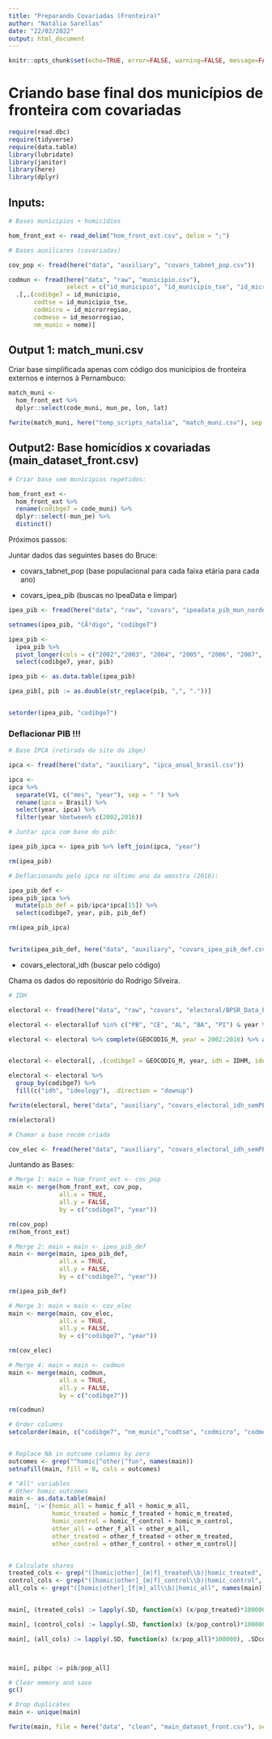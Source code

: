 ---
title: "Preparando Covariadas (Fronteira)"
author: "Natália Sarellas"
date: "22/02/2022"
output: html_document
---

```{r setup, include=FALSE}
knitr::opts_chunk$set(echo=TRUE, error=FALSE, warning=FALSE, message=FALSE)
```

# Criando base final dos municípios de fronteira com covariadas

```{r}
require(read.dbc)
require(tidyverse)
require(data.table)
library(lubridate)
library(janitor)
library(here)
library(dplyr)
```


## Inputs:

```{r}
# Bases municípios + homicídios

hom_front_ext <- read_delim("hom_front_ext.csv", delim = ";") 

# Bases auxiliares (covariadas)

cov_pop <- fread(here("data", "auxiliary", "covars_tabnet_pop.csv"))

codmun <- fread(here("data", "raw", "municipio.csv"),
                select = c("id_municipio", "id_municipio_tse", "id_microrregiao", "id_mesorregiao", "nome")) %>%
  .[,.(codibge7 = id_municipio,
       codtse = id_municipio_tse,
       codmicro = id_microrregiao,
       codmeso = id_mesorregiao,
       nm_munic = nome)]

```

## Output 1: match_muni.csv

Criar base simplificada apenas com código dos municípios de fronteira externos e internos à Pernambuco:

```{r}

match_muni <-
  hom_front_ext %>% 
  dplyr::select(code_muni, mun_pe, lon, lat)

fwrite(match_muni, here("temp_scripts_natalia", "match_muni.csv"), sep = ";")

```


## Output2: Base homicídios x covariadas (main_dataset_front.csv)


```{r}

# Criar base sem municípios repetidos:

hom_front_ext <-
  hom_front_ext %>%
  rename(codibge7 = code_muni) %>%
  dplyr::select(-mun_pe) %>%
  distinct()


```

Próximos passos:

Juntar dados das seguintes bases do Bruce:

- covars_tabnet_pop (base populacional para cada faixa etária para cada ano)

- covars_ipea_pib (buscas no IpeaData e limpar)

```{r}

ipea_pib <- fread(here("data", "raw", "covars", "ipeadata_pib_mun_nordeste.csv"))

setnames(ipea_pib, "CÃ³digo", "codibge7")

ipea_pib <- 
  ipea_pib %>% 
  pivot_longer(cols = c("2002","2003", "2004", "2005", "2006", "2007", "2008", "2009", "2010", "2011", "2012", "2013", "2014", "2015", "2016"), names_to = "year", values_to = "pib") %>%
  select(codibge7, year, pib)

ipea_pib <- as.data.table(ipea_pib)

ipea_pib[, pib := as.double(str_replace(pib, ",", "."))]


setorder(ipea_pib, "codibge7")

```

### Deflacionar PIB !!!

```{r}

# Base IPCA (retirada do site do ibge)

ipca <- fread(here("data", "auxiliary", "ipca_anual_brasil.csv"))

ipca <-
ipca %>% 
  separate(V1, c("mes", "year"), sep = " ") %>%
  rename(ipca = Brasil) %>%
  select(year, ipca) %>%
  filter(year %between% c(2002,2016))

```

```{r}


# Juntar ipca com base do pib:

ipea_pib_ipca <- ipea_pib %>% left_join(ipca, "year")

rm(ipea_pib)

# Deflacionando pelo ipca no último ano da amostra (2016):

ipea_pib_def <-
ipea_pib_ipca %>% 
  mutate(pib_def = pib/ipca*ipca[15]) %>%
  select(codibge7, year, pib, pib_def)

rm(ipea_pib_ipca)


fwrite(ipea_pib_def, here("data", "auxiliary", "covars_ipea_pib_def.csv"))
```


- covars_electoral_idh (buscar pelo código)

Chama os dados do repositório do Rodrigo Silveira.

```{r}
# IDH

electoral <- fread(here("data", "raw", "covars", "electoral/BPSR_Data_Power_Rodrigues-Silveira_v2_en.csv"))

electoral <- electoral[uf %in% c("PB", "CE", "AL", "BA", "PI") & year %between% c(2002, 2016)]

electoral <- electoral %>% complete(GEOCODIG_M, year = 2002:2016) %>% as.data.table()


electoral <- electoral[, .(codibge7 = GEOCODIG_M, year, idh = IDHM, ideology = ideo_imp)]

electoral <- electoral %>%
  group_by(codibge7) %>%
  fill(c("idh", "ideology"), .direction = "downup")

fwrite(electoral, here("data", "auxiliary", "covars_electoral_idh_semPE.csv"))

rm(electoral)

# Chamar a base recém criada

cov_elec <- fread(here("data", "auxiliary", "covars_electoral_idh_semPE.csv"))

```

Juntando as Bases:

```{r}
  
# Merge 1: main = hom_front_ext <- cov_pop
main <- merge(hom_front_ext, cov_pop,
              all.x = TRUE,
              all.y = FALSE,
              by = c("codibge7", "year"))

rm(cov_pop)
rm(hom_front_ext)

# Merge 2: main = main <- ipea_pib_def
main <- merge(main, ipea_pib_def,
              all.x = TRUE,
              all.y = FALSE,
              by = c("codibge7", "year"))

rm(ipea_pib_def)

# Merge 3: main = main <- cov_elec
main <- merge(main, cov_elec,
              all.x = TRUE,
              all.y = FALSE,
              by = c("codibge7", "year"))

rm(cov_elec)

# Merge 4: main = main <- codmun
main <- merge(main, codmun,
              all.x = TRUE,
              all.y = FALSE,
              by = c("codibge7"))

rm(codmun)

# Order columns
setcolorder(main, c("codibge7", "nm_munic","codtse", "codmicro", "codmeso", "year"))


# Replace NA in outcome columns by zero
outcomes <- grep("^homic|^other|^fun", names(main))
setnafill(main, fill = 0, cols = outcomes)

# "All" variables
# Other homic outcomes
main <- as.data.table(main)
main[, ':='(homic_all = homic_f_all + homic_m_all,
            homic_treated = homic_f_treated + homic_m_treated,
            homic_control = homic_f_control + homic_m_control,
            other_all = other_f_all + other_m_all,
            other_treated = other_f_treated + other_m_treated,
            other_control = other_f_control + other_m_control)]


# Calculate shares
treated_cols <- grep("([homic|other]_[m|f]_treated\\b)|homic_treated", names(main))
control_cols <- grep("([homic|other]_[m|f]_control\\b)|homic_control", names(main))
all_cols <- grep("([homic|other]_[f|m]_all\\b)|homic_all", names(main))


main[, (treated_cols) := lapply(.SD, function(x) (x/pop_treated)*100000), .SDcols = treated_cols]

main[, (control_cols) := lapply(.SD, function(x) (x/pop_control)*100000), .SDcols = control_cols]

main[, (all_cols) := lapply(.SD, function(x) (x/pop_all)*100000), .SDcols = all_cols]



main[, pibpc := pib/pop_all]

# Clear memory and save
gc()

# Drop duplicates
main <- unique(main)

fwrite(main, file = here("data", "clean", "main_dataset_front.csv"), sep = ";")

```

